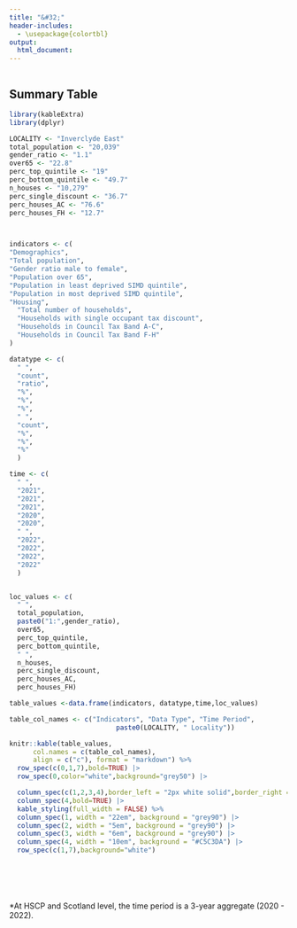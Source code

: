 ```yaml
---
title: "&#32;"
header-includes:
  - \usepackage{colortbl}
output:
  html_document:
---
```


```r

```




## Summary Table
<!--# below to convert to a separate script and call-->
<!--# Clive to create dummy vars with same names as called vars to populate table -->

```r

library(kableExtra)
library(dplyr)

LOCALITY <- "Inverclyde East"
total_population <- "20,039"
gender_ratio <- "1.1"
over65 <- "22.8"
perc_top_quintile <- "19"
perc_bottom_quintile <- "49.7"
n_houses <- "10,279"
perc_single_discount <- "36.7"
perc_houses_AC <- "76.6"
perc_houses_FH <- "12.7"



indicators <- c(
"Demographics",
"Total population",
"Gender ratio male to female",
"Population over 65",
"Population in least deprived SIMD quintile",
"Population in most deprived SIMD quintile",
"Housing",
  "Total number of households",
  "Households with single occupant tax discount",
  "Households in Council Tax Band A-C",
  "Households in Council Tax Band F-H"
)

datatype <- c(
  " ",
  "count", 
  "ratio", 
  "%", 
  "%", 
  "%",
  " ",
  "count", 
  "%", 
  "%", 
  "%"
  )

time <- c(
  " ",
  "2021", 
  "2021", 
  "2021", 
  "2020", 
  "2020",
  " ",
  "2022", 
  "2022", 
  "2022", 
  "2022"
  )


loc_values <- c(
  " ",
  total_population, 
  paste0("1:",gender_ratio), 
  over65, 
  perc_top_quintile, 
  perc_bottom_quintile,
  " ",
  n_houses, 
  perc_single_discount, 
  perc_houses_AC, 
  perc_houses_FH)

table_values <-data.frame(indicators, datatype,time,loc_values)

table_col_names <- c("Indicators", "Data Type", "Time Period",
                           paste0(LOCALITY, " Locality"))

knitr::kable(table_values,
      col.names = c(table_col_names),
      align = c("c"), format = "markdown") %>% 
  row_spec(c(0,1,7),bold=TRUE) |> 
  row_spec(0,color="white",background="grey50") |> 

  column_spec(c(1,2,3,4),border_left = "2px white solid",border_right = "2px white solid") |> 
  column_spec(4,bold=TRUE) |> 
  kable_styling(full_width = FALSE) %>%
  column_spec(1, width = "22em", background = "grey90") |> 
  column_spec(2, width = "5em", background = "grey90") |> 
  column_spec(3, width = "6em", background = "grey90") |> 
  column_spec(4, width = "10em", background = "#C5C3DA") |> 
  row_spec(c(1,7),background="white")







```



*At HSCP and Scotland level, the time period is a 3-year aggregate (2020 - 2022).
